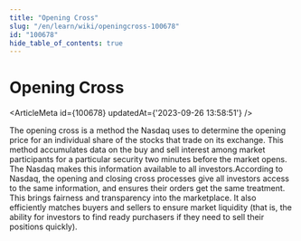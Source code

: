 ```yaml
---
title: "Opening Cross"
slug: "/en/learn/wiki/openingcross-100678"
id: "100678"
hide_table_of_contents: true
---
```



# Opening Cross

<ArticleMeta id={100678} updatedAt={'2023-09-26 13:58:51'} />
<div className='border-solid border-b border-t-0 my-4 border-[var(--ifm-color-gray-300)]' />

The opening cross is a method the Nasdaq uses to determine the opening price for an individual share of the stocks that trade on its exchange. This method accumulates data on the buy and sell interest among market participants for a particular security two minutes before the market opens. The Nasdaq makes this information available to all investors.According to Nasdaq, the opening and closing cross processes give all investors access to the same information, and ensures their orders get the same treatment. This brings fairness and transparency into the marketplace. It also efficiently matches buyers and sellers to ensure market liquidity (that is, the ability for investors to find ready purchasers if they need to sell their positions quickly).
